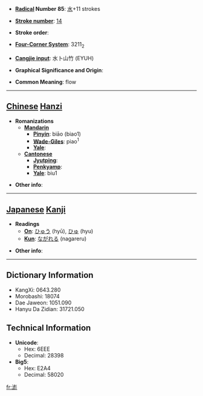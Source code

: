* '''[[Wiktionary:Chinese radical index| Radical]] Number 85''': [[Wiktionary:Chinese radical index 水|水]]+11 strokes

* '''[[Wiktionary:Chinese total strokes index|Stroke number]]''': [[Wiktionary:Chinese total strokes index 14|14]]

* '''Stroke order''': 

* '''[[Wiktionary:Chinese four corner index|Four-Corner System]]''': 3211<sub>2</sub>

* '''[[Wiktionary:Chinese Cangjie index|Cangjie input]]''': 水卜山竹 (EYUH)

* '''Graphical Significance and Origin''': 

* '''Common Meaning''': flow

----

== [[Chinese]] [[Hanzi]] ==

* '''Romanizations'''
** '''[[Mandarin]]'''
*** '''[[Pinyin]]''': biāo (biao1)
*** '''[[Wade-Giles]]''': piao<sup>1</sup>
*** '''[[Yale]]''': 
** '''[[Cantonese]]'''
*** '''[[Jyutping]]''':
*** '''[[Penkyamp]]''': 
*** '''[[Yale]]''': biu1

* '''Other info''': 

----

== [[Japanese]] [[Kanji]] ==

* '''Readings'''
** '''[[On]]''': [[ひゅう]] (hyū), [[ひゅ]] (hyu)
** '''[[Kun]]''': [[ながれる]] (nagareru)

* '''Other info''':  

----

== Dictionary Information ==

* KangXi: 0643.280
* Morobashi: 18074
* Dae Jaweon: 1051.090
* Hanyu Da Zidian: 31721.050

== Technical Information ==

* '''Unicode''':
** Hex: 6EEE
** Decimal: 28398
* '''Big5''':
** Hex: E2A4
** Decimal: 58020

[[fr:滮]]